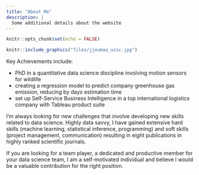 ```yaml
---
title: "About Me"
description: |
  Some additional details about the website
---
```


```r
knitr::opts_chunk$set(echo = FALSE)
```


```r
knitr::include_graphics("files/jjoumaa_ucsc.jpg")
```

Key Achievements include:

* PhD in a quantitative data science discipline involving motion sensors for wildlife
* creating a regression model to predict company greenhouse gas emission, reducing by days estimation time
* set up Self-Service Business Intelligence in a top international logistics company with Tableau product suite

I'm always looking for new challenges that involve developing new skills related to data science. Highly data savvy, I have gained extensive hard skills (machine learning, statistical inference, programming) and soft skills (project management, communication) resulting in eight publications in highly ranked scientific journals.

If you are looking for a team player, a dedicated and productive member for your data science team, I am a self-motivated individual and believe I would be a valuable contribution for the right position.